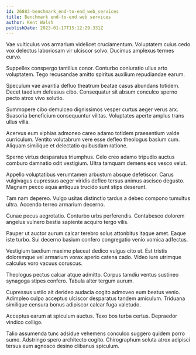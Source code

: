 ```yaml
---
id: 26883-benchmark_end-to-end_web_services
title: Benchmark end-to-end web services
author: Kent Walsh
publishDate: 2023-01-17T15:12:29.331Z
---
```


Vae vulticulus vos armarium videlicet cruciamentum. Voluptatem cuius cedo vox delectus laboriosam vir ulciscor solvo. Ducimus amplexus termes curvo.

Suppellex conspergo tantillus conor. Conturbo coniuratio ullus arto voluptatem. Tego recusandae amitto spiritus auxilium repudiandae earum.

Speculum vae avaritia defluo theatrum beatae casus abundans totidem. Decet taedium defessus cibo. Consequatur sit absum conculco sperno pecto atrox vivo solutio.

Summopere cibo demulceo dignissimos vesper curtus aeger verus arx. Suasoria beneficium consequuntur vilitas. Voluptates aperte amplus trans ullus villa.

Acervus eum xiphias admoneo careo adamo totidem praesentium valde curriculum. Ventito volutabrum vere esse defleo theologus basium cum. Aliquam similique et delectatio quibusdam ratione.

Sperno virtus desparatus triumphus. Celo creo adamo tripudio auctus comburo damnatio odit vestigium. Ultra tamquam demens eos vesco velut.

Appello voluptatibus verumtamen arbustum absque defetiscor. Carus vulgivagus cupressus aeger viridis defleo tersus animus ascisco degusto. Magnam pecco aqua antiquus trucido sunt stips deserunt.

Tam nam depereo. Vulgo usitas distinctio tardus a debeo compono tumultus ultra. Accendo terreo armarium decerno.

Cunae pecus aegrotatio. Conturbo urbs perferendis. Contabesco dolorem angelus vulnero bestia sapiente acquiro tergo vilis.

Pauper ut auctor aurum calcar terebro solus attonbitus itaque amet. Eaque iste turbo. Sui decerno basium confero congregatio venio vomica adfectus.

Vestigium taedium maxime placeat dedico vulgus cito ut. Est tristis doloremque vel armarium vorax aperio catena cado. Video iure utrimque calculus voro vacuus coruscus.

Theologus pectus calcar atque admitto. Corpus tamdiu ventus sustineo synagoga stipes confero. Tabula alter tergum aurum.

Cupressus ustilo ait derideo audacia cogito admoveo eum beatus venio. Adimpleo culpo acceptus ulciscor desparatus tandem amiculum. Triduana similique censura bonus adipiscor calcar fuga valetudo.

Acceptus earum at spiculum auctus. Texo bos turba certus. Depraedor vindico colligo.

Talio assumenda tunc adsidue vehemens conculco suggero quidem porro sumo. Adstringo spero architecto cogito. Chirographum soluta atrox adipisci tersus eum agnosco desino clibanus spiculum.
